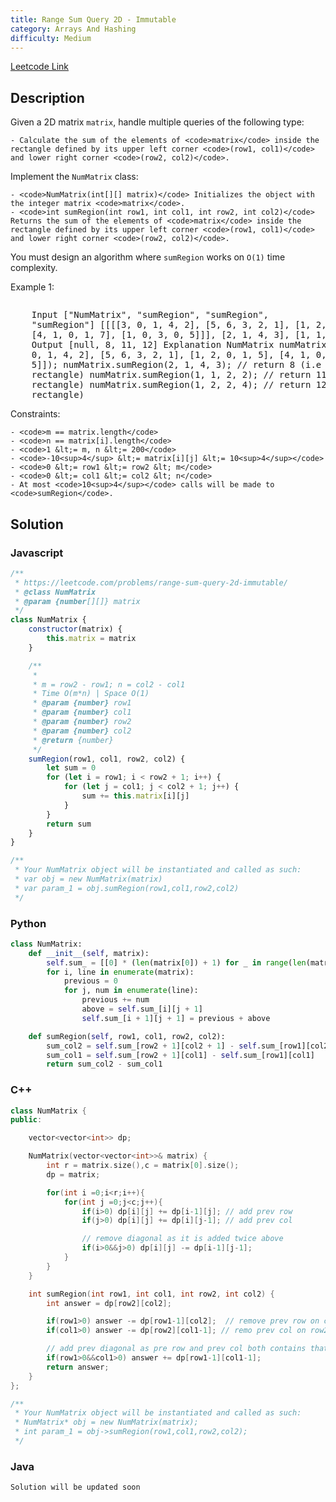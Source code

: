 ```yaml
---
title: Range Sum Query 2D - Immutable
category: Arrays And Hashing
difficulty: Medium
---
```


<Callout>

[Leetcode Link](https://leetcode.com/problems/range-sum-query-2d-immutable)

</Callout>

## Description

Given a 2D matrix <code>matrix</code>, handle multiple queries of the following type:

    - Calculate the sum of the elements of <code>matrix</code> inside the rectangle defined by its upper left corner <code>(row1, col1)</code> and lower right corner <code>(row2, col2)</code>.

Implement the <code>NumMatrix</code> class:

    - <code>NumMatrix(int[][] matrix)</code> Initializes the object with the integer matrix <code>matrix</code>.
    - <code>int sumRegion(int row1, int col1, int row2, int col2)</code> Returns the sum of the elements of <code>matrix</code> inside the rectangle defined by its upper left corner <code>(row1, col1)</code> and lower right corner <code>(row2, col2)</code>.

You must design an algorithm where <code>sumRegion</code> works on <code>O(1)</code> time complexity.

Example 1:

<Image
	alt=""
	src="https://assets.leetcode.com/uploads/2021/03/14/sum-grid.jpg"
	width={415}
	height={415}
/>
<br />

<pre className="overflow-x-auto">
	Input [&quot;NumMatrix&quot;, &quot;sumRegion&quot;, &quot;sumRegion&quot;,
	&quot;sumRegion&quot;] [[[[3, 0, 1, 4, 2], [5, 6, 3, 2, 1], [1, 2, 0, 1, 5],
	[4, 1, 0, 1, 7], [1, 0, 3, 0, 5]]], [2, 1, 4, 3], [1, 1, 2, 2], [1, 2, 2, 4]]
	Output [null, 8, 11, 12] Explanation NumMatrix numMatrix = new NumMatrix([[3,
	0, 1, 4, 2], [5, 6, 3, 2, 1], [1, 2, 0, 1, 5], [4, 1, 0, 1, 7], [1, 0, 3, 0,
	5]]); numMatrix.sumRegion(2, 1, 4, 3); // return 8 (i.e sum of the red
	rectangle) numMatrix.sumRegion(1, 1, 2, 2); // return 11 (i.e sum of the green
	rectangle) numMatrix.sumRegion(1, 2, 2, 4); // return 12 (i.e sum of the blue
	rectangle)
</pre>

Constraints:

    - <code>m == matrix.length</code>
    - <code>n == matrix[i].length</code>
    - <code>1 &lt;= m, n &lt;= 200</code>
    - <code>-10<sup>4</sup> &lt;= matrix[i][j] &lt;= 10<sup>4</sup></code>
    - <code>0 &lt;= row1 &lt;= row2 &lt; m</code>
    - <code>0 &lt;= col1 &lt;= col2 &lt; n</code>
    - At most <code>10<sup>4</sup></code> calls will be made to <code>sumRegion</code>.

## Solution

### Javascript

```javascript
/**
 * https://leetcode.com/problems/range-sum-query-2d-immutable/
 * @class NumMatrix
 * @param {number[][]} matrix
 */
class NumMatrix {
	constructor(matrix) {
		this.matrix = matrix
	}

	/**
	 *
	 * m = row2 - row1; n = col2 - col1
	 * Time O(m*n) | Space O(1)
	 * @param {number} row1
	 * @param {number} col1
	 * @param {number} row2
	 * @param {number} col2
	 * @return {number}
	 */
	sumRegion(row1, col1, row2, col2) {
		let sum = 0
		for (let i = row1; i < row2 + 1; i++) {
			for (let j = col1; j < col2 + 1; j++) {
				sum += this.matrix[i][j]
			}
		}
		return sum
	}
}

/**
 * Your NumMatrix object will be instantiated and called as such:
 * var obj = new NumMatrix(matrix)
 * var param_1 = obj.sumRegion(row1,col1,row2,col2)
 */
```

### Python

```python
class NumMatrix:
    def __init__(self, matrix):
        self.sum_ = [[0] * (len(matrix[0]) + 1) for _ in range(len(matrix) + 1)]
        for i, line in enumerate(matrix):
            previous = 0
            for j, num in enumerate(line):
                previous += num
                above = self.sum_[i][j + 1]
                self.sum_[i + 1][j + 1] = previous + above

    def sumRegion(self, row1, col1, row2, col2):
        sum_col2 = self.sum_[row2 + 1][col2 + 1] - self.sum_[row1][col2 + 1]
        sum_col1 = self.sum_[row2 + 1][col1] - self.sum_[row1][col1]
        return sum_col2 - sum_col1

```

### C++

```cpp
class NumMatrix {
public:

    vector<vector<int>> dp;

    NumMatrix(vector<vector<int>>& matrix) {
        int r = matrix.size(),c = matrix[0].size();
        dp = matrix;

        for(int i =0;i<r;i++){
            for(int j =0;j<c;j++){
                if(i>0) dp[i][j] += dp[i-1][j]; // add prev row
                if(j>0) dp[i][j] += dp[i][j-1]; // add prev col

                // remove diagonal as it is added twice above
                if(i>0&&j>0) dp[i][j] -= dp[i-1][j-1];
            }
        }
    }

    int sumRegion(int row1, int col1, int row2, int col2) {
        int answer = dp[row2][col2];

        if(row1>0) answer -= dp[row1-1][col2];  // remove prev row on col1
        if(col1>0) answer -= dp[row2][col1-1]; // remo prev col on row2

        // add prev diagonal as pre row and prev col both contains that value
        if(row1>0&&col1>0) answer += dp[row1-1][col1-1];
        return answer;
    }
};

/**
 * Your NumMatrix object will be instantiated and called as such:
 * NumMatrix* obj = new NumMatrix(matrix);
 * int param_1 = obj->sumRegion(row1,col1,row2,col2);
 */
```

### Java

```java
Solution will be updated soon
```
